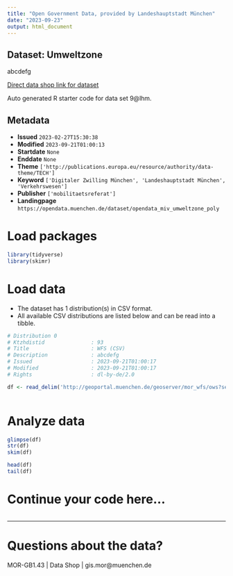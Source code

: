 ```yaml
---
title: "Open Government Data, provided by Landeshauptstadt München"
date: "2023-09-23"
output: html_document
---
```


## Dataset: Umweltzone

abcdefg

[Direct data shop link for dataset](https://opendata.muenchen.de/dataset/9@lhm)

Auto generated R starter code for data set 9@lhm.

## Metadata

- **Issued** `2023-02-27T15:30:38`
- **Modified** `2023-09-21T01:00:13`
- **Startdate** `None`
- **Enddate** `None`
- **Theme** `['http://publications.europa.eu/resource/authority/data-theme/TECH']`
- **Keyword** `['Digitaler Zwilling München', 'Landeshauptstadt München', 'Verkehrswesen']`
- **Publisher** `['mobilitaetsreferat']`
- **Landingpage** `https://opendata.muenchen.de/dataset/opendata_miv_umweltzone_poly`


# Load packages

```r

library(tidyverse)
library(skimr)

```

# Load data

-   The dataset has 1 distribution(s) in CSV format.
-   All available CSV distributions are listed below and can be read into a tibble.

```r

# Distribution 0
# Ktzhdistid               : 93
# Title                    : WFS (CSV)
# Description              : abcdefg
# Issued                   : 2023-09-21T01:00:17
# Modified                 : 2023-09-21T01:00:17
# Rights                   : dl-by-de/2.0

df <- read_delim('http://geoportal.muenchen.de/geoserver/mor_wfs/ows?service=WFS&amp;version=1.0.0&amp;request=GetFeature&amp;typeName=mor_wfs:opendata_miv_umweltzone_poly&amp;outputFormat=csv')



```

# Analyze data

```r

glimpse(df)
str(df)
skim(df)

head(df)
tail(df)

```

# Continue your code here...

```r

```

------------------------------------------------------------------------

# Questions about the data?

MOR-GB1.43 | Data Shop | gis.mor@muenchen.de
